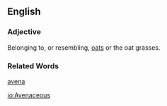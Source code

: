 ==English==
===Adjective===
Belonging to, or resembling, [[oat]]s or the oat grasses.

===Related Words===
[[avena]]

[[io:Avenaceous]]